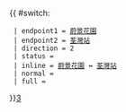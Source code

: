 {{ #switch: {{{format|}}}
  | endpoint1 = [[蔚景花園]]
  | endpoint2 = [[荃灣站]]
  | direction = 2
  | status =
  | inline = [[蔚景花園]] ↔ [[荃灣站]]
  | normal =
  | full =
}}<noinclude>[[category:新界居民巴士路線模板|3‎]]</noinclude>